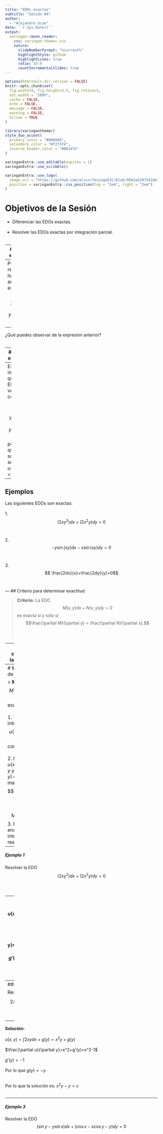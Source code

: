 ```yaml
---
title: "EDOs exactas"
subtitle: "Sesión 04"  
author: 
  - "Alejandro Ucan"
date: '`r Sys.Date()`'
output:
  xaringan::moon_reader:
    css: xaringan-themer.css
    nature:
      slideNumberFormat: "%current%"
      highlightStyle: github
      highlightLines: true
      ratio: 16:9
      countIncrementalSlides: true
---
```


```r
options(htmltools.dir.version = FALSE)
knitr::opts_chunk$set(
  fig.width=9, fig.height=3.5, fig.retina=3,
  out.width = "100%",
  cache = FALSE,
  echo = FALSE,
  message = FALSE, 
  warning = FALSE,
  hiline = TRUE
)
```

```r
library(xaringanthemer)
style_duo_accent(
  primary_color = "#000080",
  secondary_color = "#f2f3f4",
  inverse_header_color = "#00147e"
)
```

```r
xaringanExtra::use_editable(expires = 1)
xaringanExtra::use_scribble()
```

```r
xaringanExtra::use_logo(
  image_url = "https://github.com/alxcn/TecLogoEIC/blob/9562a53875418e749a296c85808a19c85fc4be74/IngenieriaCiencias_Horizontal_RGB.png",
  position = xaringanExtra::css_position(top = "2em", right = "2em")
)
```
# Objetivos de la Sesión

* Diferenciar las EDOs exactas. <br/><br/>
* Resolver las EDOs exactas por integración parcial. <br/><br/>


---
# EDOs exactas

> Supongamos que tenemos la siguiente EDO de orden 1: $$M(x,y) + N(x,y) \frac{dy}{dx} = 0$$ <br/>
--
Podemos reescribir lo anterior a: $$M(x,y)dx + N(x,y)dy = 0$$ <br/> 
--
¿Qué puedes observar de la expresión anterior? <br/><br/>

---
# EDOs exactas

> __Definición:__ decimos que la EDO $$M(x,y)dx + N(x,y)dy = 0$$ es exacta si existe una función $u(x,y)$ tal que: $$\frac{\partial u}{\partial x} = M(x,y)$$ y $$\frac{\partial u}{\partial y} = N(x,y).$$ <br/><br/>

--
Esto implica que la EDO se ve como $$du=M(x,y)dx + N(x,y)dy = 0,$$ por lo que mi solución sería $u(x,y)=c$.
---
## Ejemplos

Las siguientes EDOs son exactas: <br/><br/>
  1. $$(2xy^2)dx + (2x^2y)dy = 0$$ <br/><br/>
  2. $$-y\sin(xy)dx-x\sin(xy)dy=0$$ <br/><br/>
  3. $$ \frac{2dx}{x}+\frac{2dy}{y}=0$$ <br/><br/>
---
## Criterio para determinar exactitud

> __Criterio:__ La EDO $$M(x,y)dx + N(x,y)dy = 0$$ es exacta si y sólo si $$\frac{\partial M}{\partial y} = \frac{\partial N}{\partial x}.$$ <br/><br/>

--
Veamos que el criterio aplica para las EDOs anteriores:

---
# Método de Solución de EDOs Exactas

> __Método:__ Sea la EDO $$M(x,y)dx + N(x,y)dy = 0$$ exacta. <br/><br/>
  1. Tomar $M(x,y)dx$ e integrar la función $$u(x,y)=\int M(x,y)dx + g(y)$$ con respecto a $x$. <br/><br/>
  2. Derivar la función $u(x,y)$ con respecto a $y$ y comparar con $N(x,y)$ de la siguiente manera $$N(x,y)=\frac{\partial u}{\partial y}=\frac{\partial}{\partial y}\int M(x,y)dx + g'(y).$$
  3. Despejar $g'(y)$ y encontrar $g(y)$ integrando $g'(y)$ con respecto a $y$.

---
##### Ejemplo 1

Resolver la EDO $$(2xy^2)dx + (2x^2y)dy = 0$$ <br/><br/>

--
__Solución:__ <br/><br/>
  $u(x,y)=\int 2xy^2dx +g(y)=x^2y^2+g(y)$ <br/><br/>
  $\frac{\partial u}{\partial y}=2x^2y+g'(y)=2x^2y$ <br/><br/>
  $g'(y)=2x^2y-2x^2y=0$ <br/><br/>Por lo que $g(y)=c$ <br/><br/>

  Por lo que la solución es: $x^2y^2+c=0$ <br/><br/>

---
##### Ejemplo 2

Resolver la EDO $$2xydx+(x^2-1)dy=0$$ <br/><br/>

--
__Solución:__ <br/><br/>
$u(x,y)=\int 2xydx +g(y)=x^2y+g(y)$ <br/><br/>
$\frac{\partial u}{\partial y}=x^2+g'(y)=x^2-1$ <br/><br/>
$g'(y)=-1$ <br/><br/>Por lo que $g(y)=-y$ <br/><br/>
  
Por lo que la solución es: $x^2y-y=c$ <br/><br/>

---
##### Ejemplo 3

Resolver la EDO $$(\sin y -y\sin x)dx + (\cos x -x\cos y -y)dy = 0$$ <br/><br/>

